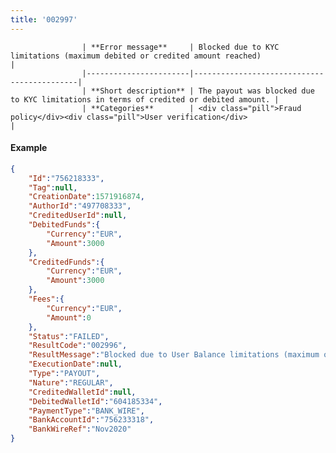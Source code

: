 ---
title: '002997'  
---


                    | **Error message**     | Blocked due to KYC limitations (maximum debited or credited amount reached)                   |
                    |-----------------------|--------------------------------------------|
                    | **Short description** | The payout was blocked due to KYC limitations in terms of credited or debited amount. |
                    | **Categories**        | <div class="pill">Fraud policy</div><div class="pill">User verification</div>                         |
                  

#### Example  
```json API Response
{
    "Id":"756218333",
    "Tag":null,
    "CreationDate":1571916874,
    "AuthorId":"497708333",
    "CreditedUserId":null,
    "DebitedFunds":{
        "Currency":"EUR",
        "Amount":3000
    },
    "CreditedFunds":{
        "Currency":"EUR",
        "Amount":3000
    },
    "Fees":{
        "Currency":"EUR",
        "Amount":0
    },
    "Status":"FAILED",
    "ResultCode":"002996",
    "ResultMessage":"Blocked due to User Balance limitations (maximum owned amount reached)",
    "ExecutionDate":null,
    "Type":"PAYOUT",
    "Nature":"REGULAR",
    "CreditedWalletId":null,
    "DebitedWalletId":"604185334",
    "PaymentType":"BANK_WIRE",
    "BankAccountId":"756233318",
    "BankWireRef":"Nov2020"
}
```